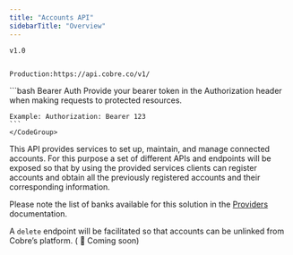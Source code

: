 ```yaml
---
title: "Accounts API"
sidebarTitle: "Overview"
---
```


`v1.0`

```bash API Base URL

Production:https://api.cobre.co/v1/
```

<Tabs>
  <Tab title="Security">
    <CodeGroup>
    ```bash Bearer Auth
    Provide your bearer token in the Authorization header when making requests to protected resources.

    Example: Authorization: Bearer 123
    ```
    </CodeGroup>
  </Tab>
</Tabs>

This API provides services to set up, maintain, and manage connected accounts. For this purpose a set of different APIs and endpoints will be exposed so that by using the provided services clients can register accounts and obtain all the previously registered accounts and their corresponding information.

Please note the list of banks available for this solution in the [Providers](https://developers.cobre.co/docs/Platformv3/kuj32mc6lghfi-providers-catalog) documentation.

A `delete` endpoint will be facilitated so that accounts can be unlinked from Cobre’s platform. ( 🚧 Coming soon)
